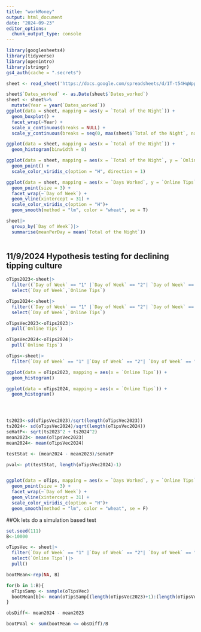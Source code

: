 ---
title: "workMoney"
output: html_document
date: "2024-09-23"
editor_options: 
  chunk_output_type: console
---



```{r}
library(googlesheets4) 
library(tidyverse)
library(openintro)
library(stringr)
gs4_auth(cache = ".secrets")

```

```{r}
sheet <- read_sheet('https://docs.google.com/spreadsheets/d/1T-t54HqWppRZarau4PHj6zLzL0Avpo_Aw7LmeLRu_GA/edit?gid=0')
```

```{r}
sheet$`Dates_worked` <- as.Date(sheet$`Dates_worked`)
sheet <- sheet%>%
  mutate(Year = year(`Dates_worked`))
ggplot(data = sheet, mapping = aes(y = `Total of the Night`)) +
  geom_boxplot() +
  facet_wrap(~Year) +
  scale_x_continuous(breaks = NULL) +
  scale_y_continuous(breaks = seq(0, max(sheet$`Total of the Night`, na.rm = TRUE), by = 10))

ggplot(data = sheet, mapping = aes(x = `Total of the Night`)) +
  geom_histogram(binwidth = 8)

ggplot(data = sheet, mapping = aes(x = `Total of the Night`, y = `Online Tips`, colour = `Tip out`)) +
  geom_point() +
  scale_color_viridis_c(option = "H", direction = 1)

ggplot(data = sheet, mapping = aes(x = `Days Worked`, y = `Online Tips`, colour = `Sum of Tips`)) + 
  geom_point(size = 3) +
  facet_wrap(~`Day of Week`) +
  geom_vline(xintercept = 31) +
  scale_color_viridis_c(option = "H")+
  geom_smooth(method = "lm", color = "wheat", se = T)

sheet|>
  group_by(`Day of Week`)|>
  summarise(meanPerDay = mean(`Total of the Night`))
  

```

## 11/9/2024 Hypothesis testing for declining tipping culture
```{r}
oTips2023<-sheet|>
  filter((`Day of Week` == "1" |`Day of Week` == "2"| `Day of Week` == "3")& str_detect(Dates_worked, "2023"))|>
  select(`Day of Week`,`Online Tips`)

oTips2024<-sheet|>
  filter((`Day of Week` == "1" |`Day of Week` == "2"| `Day of Week` == "3")&str_detect(Dates_worked, "2024"))|>
  select(`Day of Week`,`Online Tips`)

oTipsVec2023<-oTips2023|>
  pull(`Online Tips`)

oTipsVec2024<-oTips2024|>
  pull(`Online Tips`)

oTips<-sheet|>
  filter(`Day of Week` == "1" |`Day of Week` == "2"| `Day of Week` == "3")

ggplot(data = oTips2023, mapping = aes(x = `Online Tips`)) +
  geom_histogram()

ggplot(data = oTips2024, mapping = aes(x = `Online Tips`)) +
  geom_histogram()




ts2023<-sd(oTipsVec2023)/sqrt(length(oTipsVec2023))
ts2024<- sd(oTipsVec2024)/sqrt(length(oTipsVec2024))
seHatP<- sqrt(ts2023^2 + ts2024^2)
mean2023<- mean(oTipsVec2023)
mean2024<- mean(oTipsVec2024)

testStat <- (mean2024 - mean2023)/seHatP

pval<- pt(testStat, length(oTipsVec2024)-1)


ggplot(data = oTips, mapping = aes(x = `Days Worked`, y = `Online Tips`, colour = `Sum of Tips`)) + 
  geom_point(size = 3) +
  facet_wrap(~`Day of Week`) +
  geom_vline(xintercept = 31) +
  scale_color_viridis_c(option = "H")+
  geom_smooth(method = "lm", color = "wheat", se = F)
```

##Ok lets do a simulation based test
```{r}
set.seed(111)
B<-10000

oTipsVec <- sheet|>
  filter(`Day of Week` == "1" |`Day of Week` == "2"| `Day of Week` == "3")|>
  select(`Online Tips`)|>
  pull()

bootMean<-rep(NA, B)

for(b in 1:B){
  oTipsSamp <- sample(oTipsVec)
  bootMean[b]<- mean(oTipsSamp[(length(oTipsVec2023)+1):(length(oTipsVec))]) - mean(oTipsSamp[1:length(oTipsVec2023)])
}

obsDiff<- mean2024 - mean2023

bootPVal <- sum(bootMean <= obsDiff)/B
```


